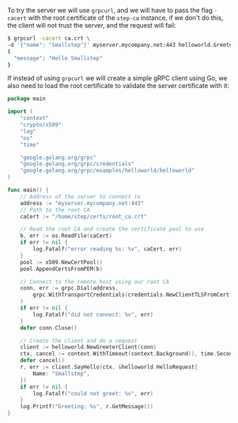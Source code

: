 To try the server we will use `grpcurl`, and we will have to pass the flag
`-cacert` with the root certificate of the `step-ca` instance, if we don't do
this, the client will not trust the server, and the request will fail:

```bash
$ grpcurl -cacert ca.crt \
-d '{"name": "Smallstep"}' myserver.mycompany.net:443 helloworld.Greeter/SayHello
{
  "message": "Hello Smallstep"
} 
```

If instead of using `grpcurl` we will create a simple gRPC client using Go, we
also need to load the root certificate to validate the server certificate with
it:

```go
package main

import (
	"context"
	"crypto/x509"
	"log"
	"os"
	"time"

	"google.golang.org/grpc"
	"google.golang.org/grpc/credentials"
	"google.golang.org/grpc/examples/helloworld/helloworld"
)

func main() {
	// Address of the server to connect to
	address := "myserver.mycompany.net:443"
	// Path to the root CA
	caCert := "/home/step/certs/root_ca.crt"

	// Read the root CA and create the certificate pool to use
	b, err := os.ReadFile(caCert)
	if err != nil {
		log.Fatalf("error reading %s: %v", caCert, err)
	}
	pool := x509.NewCertPool()
	pool.AppendCertsFromPEM(b)

	// Connect to the remote host using our root CA
	conn, err := grpc.Dial(address,
		grpc.WithTransportCredentials(credentials.NewClientTLSFromCert(pool, "")),
	)
	if err != nil {
		log.Fatalf("did not connect: %v", err)
	}
	defer conn.Close()

	// Create the client and do a request
	client := helloworld.NewGreeterClient(conn)
	ctx, cancel := context.WithTimeout(context.Background(), time.Second)
	defer cancel()
	r, err := client.SayHello(ctx, &helloworld.HelloRequest{
		Name: "Smallstep",
	})
	if err != nil {
		log.Fatalf("could not greet: %v", err)
	}
	log.Printf("Greeting: %s", r.GetMessage())
}
```